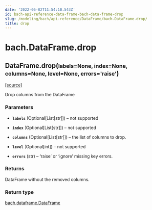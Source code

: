 ```yaml
---
date: '2022-05-02T11:54:10.543Z'
id: bach-api-reference-data-frame-bach-data-frame-drop
slug: /modeling/bach/api-reference/DataFrame/bach.DataFrame.drop/
title: drop
---
```


# bach.DataFrame.drop

<div class="method">

<h2 class="signature-method"><span class="additional-name">DataFrame.</span><span class="name">drop(</span><small class="parameter-list"><span class="parameter" id="labels">labels=None</span>, <span class="parameter" id="index">index=None</span>, <span class="parameter" id="columns">columns=None</span>, <span class="parameter" id="level">level=None</span>, <span class="parameter" id="errors">errors='raise'</span></small>)</h2>


&#8203;<span class="view-source">[[source]](https://github.com/objectiv/objectiv-analytics/blob/main/bach/bach/dataframe.py)</span>

<div class="content">

Drop columns from the DataFrame


### Parameters

* **`labels`** (Optional[List[str]]) – not supported

* **`index`** (Optional[List[str]]) – not supported

* **`columns`** (Optional[List[str]]) – the list of columns to drop.

* **`level`** (Optional[int]) – not supported

* **`errors`** (str) – ‘raise’ or ‘ignore’ missing key errors.



### Returns

DataFrame without the removed columns.



### Return type

[bach.dataframe.DataFrame](/docs/modeling/bach/api-reference/DataFrame/bach.DataFrame/#bach.DataFrame)



</div>

</div>
